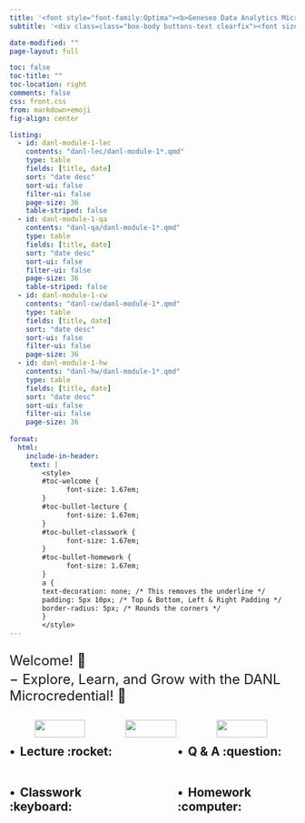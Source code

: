 ```yaml
---
title: '<font style="font-family:Optima"><b>Geneseo Data Analytics Microcredential, Spring 2024</b></font>'
subtitle: '<div class=class="box-body buttons-text clearfix"><font size="5"><ul style="list-style-type: none;"><li><b>Module 1: Data Preparation and Management &nbsp; </b><i class="fa fa-chevron-left" aria-hidden="true"></i><a href="https://brightspace.geneseo.edu" class="about-link" rel="" target="_blank"><i class="bi bi-bootstrap"></i><span class="about-link-text"> <b>Brightspace</b></span></a><i class="fa fa-chevron-right" aria-hidden="true"></i></li><li><b>Instructor: Byeong-Hak Choe</b> &nbsp; <i class="fa fa-chevron-left" aria-hidden="true"></i><a href="mailto:bchoe@geneseo.edu" class="about-link" rel="" target=""><i class="bi bi-envelope"></i><span class="about-link-text"> <b>Email</b></span></a></span></a><i class="fa fa-chevron-right" aria-hidden="true"></i></li></ul></font></div>'

date-modified: ""
page-layout: full

toc: false
toc-title: ""
toc-location: right
comments: false
css: front.css
from: markdown+emoji
fig-align: center

listing: 
  - id: danl-module-1-lec
    contents: "danl-lec/danl-module-1*.qmd"
    type: table
    fields: [title, date]
    sort: "date desc"
    sort-ui: false
    filter-ui: false
    page-size: 36
    table-striped: false
  - id: danl-module-1-qa
    contents: "danl-qa/danl-module-1*.qmd"
    type: table
    fields: [title, date]
    sort: "date desc"
    sort-ui: false
    filter-ui: false
    page-size: 36
    table-striped: false
  - id: danl-module-1-cw
    contents: "danl-cw/danl-module-1*.qmd"
    type: table
    fields: [title, date]
    sort: "date desc"
    sort-ui: false
    filter-ui: false
    page-size: 36
  - id: danl-module-1-hw
    contents: "danl-hw/danl-module-1*.qmd"
    type: table
    fields: [title, date]
    sort: "date desc"
    sort-ui: false
    filter-ui: false
    page-size: 36
    
format: 
  html:
    include-in-header:
     text: |
        <style>
        #toc-welcome {
              font-size: 1.67em;
        }
        #toc-bullet-lecture {
              font-size: 1.67em;
        }
        #toc-bullet-classwork {
              font-size: 1.67em;
        }
        #toc-bullet-homework {
              font-size: 1.67em;
        }
        a {
        text-decoration: none; /* This removes the underline */
        padding: 5px 10px; /* Top & Bottom, Left & Right Padding */
        border-radius: 5px; /* Rounds the corners */
        }
        </style>
---
```





<div style="display:block; margin:25px;"></div>

<font size = "5">Welcome! 👋 </font>

<div style="display:block; margin:-10px;"></div>

<font size = "5">$-$ Explore, Learn, and Grow with the DANL Microcredential! 🌟</font>


:::: {.columns}

::: {.column width="5%"}

:::

::: {.column width="30%"}
![](img/coding-sea-lion.gif){width=80%}

:::

::: {.column width="30%"}
![](img/geneseo-logo.gif){width=80%}
:::


::: {.column width="30%"}
![](img/coding-sea-turtle.gif){width=80%}

:::

::::


<div style="display:block; margin:-20px;"></div>


:::: {.columns}

::: {.column width="45%"}
## $\bullet\,$ Lecture  :rocket:

:::{#danl-module-1-lec}
:::

:::

::: {.column width="10%"}

:::


::: {.column width="45%"}
## $\bullet\,$ Q & A  :question:

:::{#danl-module-1-qa}
:::

:::

::::



:::: {.columns}

::: {.column width="45%"}
## $\bullet\,$ Classwork  :keyboard:

:::{#danl-module-1-cw}
:::

:::

::: {.column width="10%"}

:::


::: {.column width="45%"}
## $\bullet\,$ Homework  :computer:

:::{#danl-module-1-hw}
:::

:::

::::








